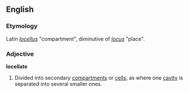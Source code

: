 ==English==

===Etymology===
Latin ''[[locellus]]'' "compartment", diminutive of ''[[locus]]'' "place".

===Adjective===
'''locellate'''

# {{botany}} Divided into secondary [[compartment]]s or [[cell]]s, as where one [[cavity]] is separated into several smaller ones.